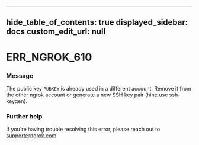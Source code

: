 
---
hide_table_of_contents: true
displayed_sidebar: docs
custom_edit_url: null
---


# ERR_NGROK_610

### Message
The public key `PUBKEY` is already used in a different account. Remove it from the other ngrok account or generate a new SSH key pair (hint: use ssh-keygen).

### Further help
If you're having trouble resolving this error, please reach out to [support@ngrok.com](mailto:support@ngrok.com?subject=Help%20with%20ERR_NGROK_610)


<ErrorDetails error='err_ngrok_610' />
